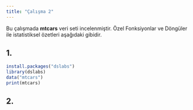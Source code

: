 ```yaml
---
title: "Çalışma 2"
---
```


Bu çalışmada **mtcars** veri seti incelenmiştir. Özel Fonksiyonlar ve Döngüler ile istatistiksel özetleri aşağıdaki gibidir.

## 1.

```r
install.packages("dslabs") 
library(dslabs) 
data("mtcars") 
print(mtcars)

```

## 2.
